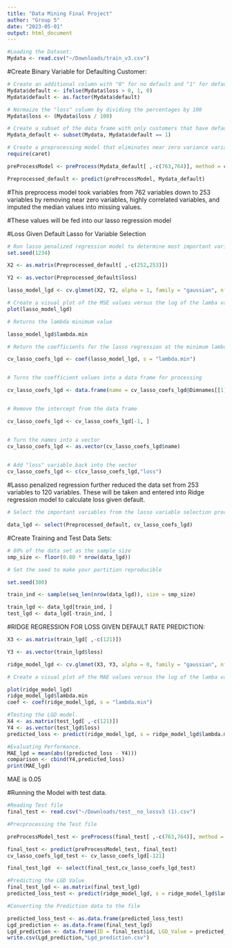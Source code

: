```yaml
---
title: "Data Mining Final Project"
author: "Group 5"
date: "2023-05-01"
output: html_document
---
```

```r
#Loading the Dataset:
Mydata <- read.csv("~/Downloads/train_v3.csv")
```

#Create Binary Variable for Defaulting Customer:
```r
# Create an additional column with "0" for no default and "1" for defaulting customers
Mydata$default <- ifelse(Mydata$loss > 0, 1, 0)
Mydata$default <- as.factor(Mydata$default)
```


```r
# Normaize the "loss" column by dividing the percentages by 100
Mydata$loss <- (Mydata$loss / 100)
```


```r
# Create a subset of the data frame with only customers that have defaulted (i.e. "loss" greater than 0)
Mydata_default <- subset(Mydata, Mydata$default == 1)
```


```r
# Create a preprocessing model that eliminates near zero variance variables, highly correlated variables, and then does the imputation of missing values with the median
require(caret)

preProcessModel <- preProcess(Mydata_default[ ,-c(763,764)], method = c("nzv", "corr", "medianImpute"))

Preprocessed_default <- predict(preProcessModel, Mydata_default)
```
#This preprocess model took  variables from 762 variables down to 253 variables by removing near zero variables, highly correlated variables, and imputed the median values into missing values.

#These values will be fed into our lasso regression model



#Loss Given Default Lasso for Variable Selection
```r
# Run lasso penalized regression model to determine most important variables for model
set.seed(1234)

X2 <- as.matrix(Preprocessed_default[ ,-c(252,253)])

Y2 <- as.vector(Preprocessed_default$loss)

lasso_model_lgd <- cv.glmnet(X2, Y2, alpha = 1, family = "gaussian", nfolds = 10, type.measure = "mse")
```


```r
# Create a visual plot of the MSE values versus the log of the lamba values.
plot(lasso_model_lgd)
```


```r
# Returns the lambda minimum value

lasso_model_lgd$lambda.min
```


```r
# Return the coefficients for the lasso regression at the minimum lambda value

cv_lasso_coefs_lgd <- coef(lasso_model_lgd, s = "lambda.min")


# Turns the coefficient values into a data frame for processing

cv_lasso_coefs_lgd <- data.frame(name = cv_lasso_coefs_lgd@Dimnames[[1]][cv_lasso_coefs_lgd@i + 1], coefficient = cv_lasso_coefs_lgd@x)


# Remove the intercept from the data frame

cv_lasso_coefs_lgd <- cv_lasso_coefs_lgd[-1, ]


# Turn the names into a vector
cv_lasso_coefs_lgd <- as.vector(cv_lasso_coefs_lgd$name)
 

# Add "loss" variable back into the vector
cv_lasso_coefs_lgd <- c(cv_lasso_coefs_lgd,"loss")

```
#Lasso penalized regression further reduced the data set from 253 variables to 120 variables. These will be taken and entered into Ridge regression model to calculate loss given default.


```r
# Select the important variables from the lasso variable selection process

data_lgd <- select(Preprocessed_default, cv_lasso_coefs_lgd)
```


#Create Training and Test Data Sets:
```r
# 80% of the data set as the sample size
smp_size <- floor(0.80 * nrow(data_lgd))
```


```r
# Set the seed to make your partition reproducible

set.seed(300)

train_ind <- sample(seq_len(nrow(data_lgd)), size = smp_size)

train_lgd <- data_lgd[train_ind, ]
test_lgd <- data_lgd[-train_ind, ]
```


#RIDGE REGRESSION FOR LOSS GIVEN DEFAULT RATE PREDICTION:
```r
X3 <- as.matrix(train_lgd[ ,-c(121)])

Y3 <- as.vector(train_lgd$loss)

ridge_model_lgd <- cv.glmnet(X3, Y3, alpha = 0, family = "gaussian", nfolds = 10, type.measure = "mae",nlambda = 100)
```


```r
# Create a visual plot of the MAE values versus the log of the lamba values.

plot(ridge_model_lgd)
ridge_model_lgd$lambda.min
coef <- coef(ridge_model_lgd, s = "lambda.min")
```


```r
#Testing the LGD model.
X4 <- as.matrix(test_lgd[ ,-c(121)])
Y4 <- as.vector(test_lgd$loss)
predicted_loss <- predict(ridge_model_lgd, s = ridge_model_lgd$lambda.min, newx = X4)

#Evaluating Performance.
MAE_lgd = mean(abs((predicted_loss - Y4)))
comparison <- cbind(Y4,predicted_loss)
print(MAE_lgd)
```

MAE is 0.05



#Running the Model with test data.
```r
#Reading Test file 
final_test <- read.csv("~/Downloads/test__no_lossv3 (1).csv")
```


```r
#Precprocessing the Test file

preProcessModel_test <- preProcess(final_test[ ,-c(763,764)], method = c("medianImpute"))

final_test <- predict(preProcessModel_test, final_test)
cv_lasso_coefs_lgd_test <- cv_lasso_coefs_lgd[-121]

final_test_lgd  <- select(final_test,cv_lasso_coefs_lgd_test)
```


```r
#Predicting the LGD Value 
final_test_lgd <- as.matrix(final_test_lgd)
predicted_loss_test <- predict(ridge_model_lgd, s = ridge_model_lgd$lambda.min, newx = final_test_lgd )
```


```r
#Converting the Prediction data to the file 

predicted_loss_test <- as.data.frame(predicted_loss_test)
Lgd_prediction <- as.data.frame(final_test_lgd)
Lgd_prediction <- data.frame(ID = final_test$id, LGD_Value = predicted_loss_test$s1)
write.csv(Lgd_prediction,"Lgd_prediction.csv")
```
